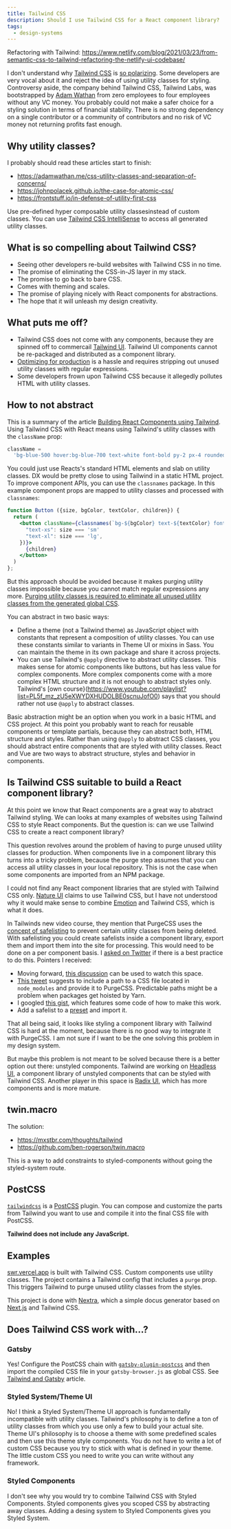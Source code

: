 ```yaml
---
title: Tailwind CSS
description: Should I use Tailwind CSS for a React component library?
tags:
  - design-systems
---
```


Refactoring with Tailwind:
https://www.netlify.com/blog/2021/03/23/from-semantic-css-to-tailwind-refactoring-the-netlify-ui-codebase/

I don't understand why [Tailwind CSS](https://tailwindcss.com/) is
[so polarizing](https://dev.to/jaredcwhite/why-tailwind-isn-t-for-me-5c90). Some
developers are very vocal about it and reject the idea of using utility classes
for styling. Controversy aside, the company behind Tailwind CSS, Tailwind Labs,
was bootstrapped by [Adam Wathan](https://adamwathan.me/) from zero employees to
four employees without any VC money. You probably could not make a safer choice
for a styling solution in terms of financial stability. There is no strong
dependency on a single contributor or a community of contributors and no risk of
VC money not returning profits fast enough.

## Why utility classes?

I probably should read these articles start to finish:

- https://adamwathan.me/css-utility-classes-and-separation-of-concerns/
- https://johnpolacek.github.io/the-case-for-atomic-css/
- https://frontstuff.io/in-defense-of-utility-first-css

Use pre-defined hyper composable utility classesinstead of custom classes. You
can use
[Tailwind CSS IntelliSense](https://marketplace.visualstudio.com/items?itemName=bradlc.vscode-tailwindcss)
to access all generated utility classes.

## What is so compelling about Tailwind CSS?

- Seeing other developers re-build websites with Tailwind CSS in no time.
- The promise of eliminating the CSS-in-JS layer in my stack.
- The promise to go back to bare CSS.
- Comes with theming and scales.
- The promise of playing nicely with React components for abstractions.
- The hope that it will unleash my design creativity.

## What puts me off?

- Tailwind CSS does not come with any components, because they are spinned off
  to commercail [Tailwind UI](https://tailwindui.com/). Tailwind UI components
  cannot be re-packaged and distributed as a component library.
- [Optimizing for production](https://tailwindcss.com/docs/optimizing-for-production)
  is a hassle and requires stripping out unused utility classes with regular
  expressions.
- Some developers frown upon Tailwind CSS because it allegedly pollutes HTML
  with utility classes.

## How to not abstract

This is a summary of the article
[Building React Components using Tailwind](https://tilomitra.com/building-react-components-using-tailwind/).
Using Tailwind CSS with React means using Tailwind's utility classes with the
`className` prop:

```js
className =
  'bg-blue-500 hover:bg-blue-700 text-white font-bold py-2 px-4 rounded';
```

You could just use Reacts's standard HTML elements and slab on utility classes.
DX would be pretty close to using Tailwind in a static HTML project. To improve
component APIs, you can use the `classnames` package. In this example component
props are mapped to utility classes and processed with `classnames`:

```jsx
function Button ({size, bgColor, textColor, children}) {
  return (
    <button className={classnames(`bg-${bgColor} text-${textColor} font-bold py-2 px-4 rounded`, {
      "text-xs": size === 'sm'
      "text-xl": size === 'lg',
    })}>
      {children}
    </button>
  )
};
```

But this approach should be avoided because it makes purging utility classes
impossible because you cannot match regular expressions any more.
[Purging utility classes is required to eliminate all unused utility classes from the generated global CSS](https://tailwindcss.com/docs/optimizing-for-production).

You can abstract in two basic ways:

- Define a theme (not a Tailwind theme) as JavaScript object with constants that
  represent a composition of utility classes. You can use these constants
  similar to variants in Theme UI or mixins in Sass. You can maintain the theme
  in its own package and share it across projects.
- You can use Tailwind's `@apply` directive to abstract utility classes. This
  makes sense for atomic components like buttons, but has less value for complex
  components. More complex components come with a more complex HTML structure
  and it is not enough to abstract styles only. Tailwind's [own
  course}(https://www.youtube.com/playlist?list=PL5f_mz_zU5eXWYDXHUDOLBE0scnuJofO0)
  says that you should rather not use `@apply` to abstract classes.

Basic abstraction might be an option when you work in a basic HTML and CSS
project. At this point you probably want to reach for reusable components or
template partials, because they can abstract both, HTML structure and styles.
Rather than using `@apply` to abstract CSS classes, you should abstract entire
components that are styled with utility classes. React and Vue are two ways to
abstract structure, styles and behavior in components.

## Is Tailwind CSS suitable to build a React component library?

At this point we know that React components are a great way to abstract Tailwind
styling. We can looks at many examples of websites using Tailwind CSS to style
React components. But the question is: can we use Tailwind CSS to create a react
component library?

This question revolves around the problem of having to purge unused utility
classes for production. When components live in a component library this turns
into a tricky problem, because the purge step assumes that you can access all
utility classes in your local repository. This is not the case when some
components are imported from an NPM package.

I could not find any React component libraries that are styled with Tailwind CSS
only. [Nature UI](https://nature-ui.com/) claims to use Tailwind CSS, but I have
not understood why it would make sense to combine
[Emotion](https://emotion.sh/docs/introduction) and Tailwind CSS, which is what
it does.

In Tailwinds new video course, they mention that PurgeCSS uses the
[concept of safelisting](https://purgecss.com/safelisting.html) to prevent
certain utility classes from being deleted. With safelisting you could create
safelists inside a component library, export them and import them into the site
for processing. This would need to be done on a per component basis. I
[asked on Twitter](https://twitter.com/maiertech/status/1361936504587759618) if
there is a best practice to do this. Pointers I received:

- Moving forward,
  [this discussion](https://github.com/tailwindlabs/tailwindcss/discussions/3267)
  can be used to watch this space.
- [This tweet](https://twitter.com/benfooben/status/1361993039196139520)
  suggests to include a path to a CSS file located in `node_modules` and provide
  it to PurgeCSS. Predictable paths might be a problem when packages get hoisted
  by Yarn.
- I googled
  [this gist](https://gist.github.com/somebody32/48277662e55dd450d542724bc989c62d),
  which features some code of how to make this work.
- Add a safelist to a [preset](https://tailwindcss.com/docs/presets) and import
  it.

That all being said, it looks like styling a component library with Tailwind CSS
is hard at the moment, because there is no good way to integrate it with
PurgeCSS. I am not sure if I want to be the one solving this problem in my
design system.

But maybe this problem is not meant to be solved because there is a better
option out there: unstyled components. Tailwind are working on
[Headless UI](https://headlessui.dev/), a component library of unstyled
components that can be styled with Tailwind CSS. Another player in this space is
[Radix UI](https://radix-ui.com/), which has more components and is more mature.

## twin.macro

The solution:

- https://mxstbr.com/thoughts/tailwind
- https://github.com/ben-rogerson/twin.macro

This is a way to add constraints to styled-components without going the
styled-system route.

## PostCSS

[`tailwindcss`](https://www.npmjs.com/package/tailwindcss) is a
[PostCSS](https://postcss.org/) plugin. You can compose and customize the parts
from Tailwind you want to use and compile it into the final CSS file with
PostCSS.

**Tailwind does not include any JavaScript.**

## Examples

[swr.vercel.app](https://github.com/vercel/swr-site) is built with Tailwind CSS.
Custom components use utility classes. The project contains a Tailwind config
that includes a `purge` prop. This triggers Tailwind to purge unused utility
classes from the styles.

This project is done with [Nextra](https://github.com/shuding/nextra), which a
simple docus generator based on [Next.js](https://nextjs.org/) and Tailwind CSS.

## Does Tailwind CSS work with...?

### Gatsby

Yes! Configure the PostCSS chain with
[`gatsby-plugin-postcss`](https://www.gatsbyjs.org/packages/gatsby-plugin-postcss/)
and then import the compiled CSS file in your `gatsby-browser.js` as global CSS.
See
[Tailwind and Gatsby](https://hashinteractive.com/blog/tailwind-css-and-gatsby-in-under-5-minutes/)
article.

### Styled System/Theme UI

No! I think a Styled System/Theme UI approach is fundamentally incompatible with
utility classes. Tailwind's philosophy is to define a ton of utility classes
from which you use only a few to build your actual site. Theme UI's philosophy
is to choose a theme with some predefined scales and then use this theme style
components. You do not have to write a lot of custom CSS because you try to
stick with what is defined in your theme. The little custom CSS you need to
write you can write without any framework.

### Styled Components

I don't see why you would try to combine Tailwind CSS with Styled Components.
Styled components gives you scoped CSS by abstracting away classes. Adding a
desing system to Styled Components gives you Styled System.
